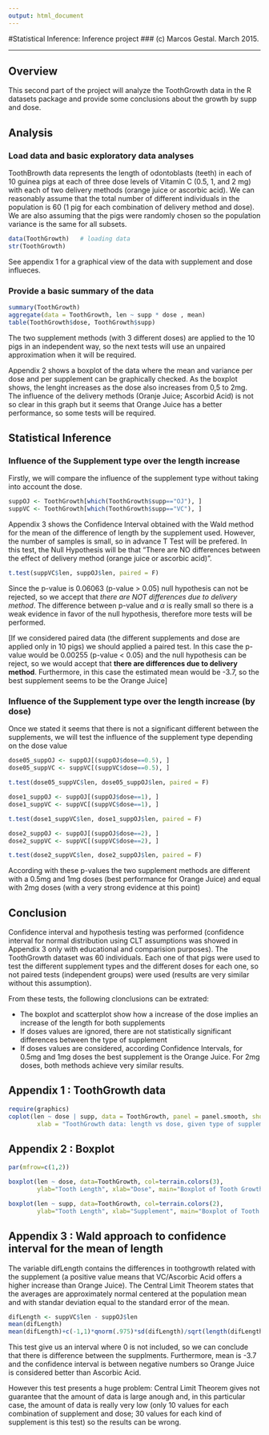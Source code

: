 ```yaml
---
output: html_document
---
```

#Statistical Inference: Inference project
### (c) Marcos Gestal. March 2015.

----

## Overview

This second part of the project will analyze the ToothGrowth data in the R datasets package and provide some conclusions about the growth by supp and dose.

## Analysis

### Load data and basic exploratory data analyses


ToothBrowth data represents the length of odontoblasts (teeth) in each of 10 guinea pigs at each of three dose levels of Vitamin C (0.5, 1, and 2 mg) with each of two delivery methods (orange juice or ascorbic acid). We can reasonably assume that the total number of different individuals in the population is 60 (1 pig for each combination of delivery method and dose). We are also assuming that the pigs were randomly chosen so the population variance is the same for all subsets.

```r

data(ToothGrowth)   # loading data
str(ToothGrowth)

```
See appendix 1 for a graphical view of the data with supplement and dose influeces.


### Provide a basic summary of the data


```r
summary(ToothGrowth)
aggregate(data = ToothGrowth, len ~ supp * dose , mean)
table(ToothGrowth$dose, ToothGrowth$supp)

```

The two supplement methods (with 3 different doses) are applied to the 10 pigs in an independent way, so the next tests will use an unpaired approximation when it will be required.

Appendix 2 shows a boxplot of the data where the mean and variance per dose and per supplement can be graphically checked. As the boxplot shows, the lenght increases as the dose also increases from 0,5 to 2mg. The influence of the delivery methods (Oranje Juice; Ascorbid Acid) is not so clear in this graph but it seems that Orange Juice has a better performance, so some tests will be required.

## Statistical Inference


### Influence of the Supplement type over the length increase

Firstly, we will compare the influence of the supplement type without taking into account the dose.

```r

suppOJ <- ToothGrowth[which(ToothGrowth$supp=="OJ"), ]
suppVC <- ToothGrowth[which(ToothGrowth$supp=="VC"), ]  

```

Appendix 3 shows the Confidence Interval obtained with the Wald method for the mean of the difference of length by the supplement used. However, the number of samples is small, so in advance T Test will be prefered. In this test, the Null Hypothesis will be that "There are NO differences between the effect of delivery method (orange juice or ascorbic acid)".

```r
t.test(suppVC$len, suppOJ$len, paired = F)
```

Since the p-value is 0.06063 (p-value >  0.05) null hypothesis can not be rejected, so we accept that *there are NOT differences due to delivery method*. The difference between p-value and $\alpha$ is really small so there is a weak evidence in favor of the null hypothesis, therefore more tests will be performed.

[If we considered paired data (the different supplements and dose are applied only in 10 pigs) we should applied a paired test. In this case the p-value would be 0.00255 (p-value <  0.05) and the null hypothesis can be reject, so we would accept that **there are differences due to delivery method**. Furthermore, in this case the estimated mean would be -3.7, so the best supplement seems to be the Orange Juice]

### Influence of the Supplement type over the length increase (by dose)

Once we stated it seems that there is not a significant different between the supplements, we will test the influence of the supplement type depending on the dose value

```r

dose05_suppOJ <- suppOJ[(suppOJ$dose==0.5), ]
dose05_suppVC <- suppVC[(suppVC$dose==0.5), ]

t.test(dose05_suppVC$len, dose05_suppOJ$len, paired = F)    

dose1_suppOJ <- suppOJ[(suppOJ$dose==1), ]
dose1_suppVC <- suppVC[(suppVC$dose==1), ]

t.test(dose1_suppVC$len, dose1_suppOJ$len, paired = F)   

dose2_suppOJ <- suppOJ[(suppOJ$dose==2), ]
dose2_suppVC <- suppVC[(suppVC$dose==2), ]

t.test(dose2_suppVC$len, dose2_suppOJ$len, paired = F)   

```

According with these p-values the two supplement methods are different with a 0.5mg and 1mg doses (best performance for Orange Juice) and equal with 2mg doses (with a very strong evidence at this point)


## Conclusion

Confidence interval and hypothesis testing was performed (confidence interval for normal distribution using CLT assumptions was showed in Appendix 3 only with educational and comparision purposes). The ToothGrowth dataset was 60 individuals. Each one of that pigs were used to test the different supplement types and the different doses for each one, so not paired tests (independent groups) were used (results are very similar without this assumption).

From these tests, the following clonclusions can be extrated:

* The boxplot and scatterplot show how a increase of the dose implies an increase of the length for both supplements
* If doses values are ignored, there are not statistically significant differences between the type of supplement 
* If doses values are considered, according Confidence Intervals, for 0.5mg and 1mg doses the best supplement is the Orange Juice. For 2mg doses, both methods achieve very similar results.

\newpage


## Appendix 1 : ToothGrowth data


```r

require(graphics)
coplot(len ~ dose | supp, data = ToothGrowth, panel = panel.smooth, show.given=FALSE,
        xlab = "ToothGrowth data: length vs dose, given type of supplement (OJ & VC)")

```

## Appendix 2 : Boxplot 


```r

par(mfrow=c(1,2))

boxplot(len ~ dose, data=ToothGrowth, col=terrain.colors(3),
        ylab="Tooth Length", xlab="Dose", main="Boxplot of Tooth Growth Data")

boxplot(len ~ supp, data=ToothGrowth, col=terrain.colors(2),
        ylab="Tooth Length", xlab="Supplement", main="Boxplot of Tooth Growth Data")               

```

## Appendix 3 : Wald approach to confidence interval for the mean of length   

The variable difLength contains the differences in toothgrowth related with the supplement (a positive value means that VC/Ascorbic Acid offers a higher increase than Orange Juice). The Central Limit Theorem states that the averages are approximately normal centered at the population mean and with standar deviation equal to the standard error of the mean.

```r
difLength <- suppVC$len - suppOJ$len
mean(difLength)
mean(difLength)+c(-1,1)*qnorm(.975)*sd(difLength)/sqrt(length(difLength))  
```

This test give us an interval where 0 is not included, so we can conclude that there is difference between the supplments. Furthermore, mean is -3.7 and the confidence interval is between negative numbers so Orange Juice is considered better than Ascorbic Acid.

However this test presents a huge problem: Central Limit Theorem gives not guarantee that the amount of data is large anough and, in this particular case, the amount of data is really very low (only 10 values for each combination of supplement and dose; 30 values for each kind of supplement is this test) so the results can be wrong.